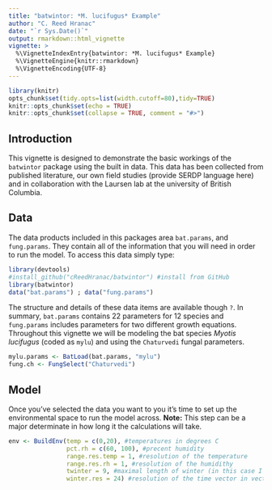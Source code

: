 ```yaml
---
title: "batwintor: *M. lucifugus* Example"
author: "C. Reed Hranac"
date: "`r Sys.Date()`"
output: rmarkdown::html_vignette
vignette: >
  %\VignetteIndexEntry{batwintor: *M. lucifugus* Example}
  %\VignetteEngine{knitr::rmarkdown}
  %\VignetteEncoding{UTF-8}
---
```

```r
library(knitr)
opts_chunk$set(tidy.opts=list(width.cutoff=80),tidy=TRUE)
knitr::opts_chunk$set(echo = TRUE)
knitr::opts_chunk$set(collapse = TRUE, comment = "#>")
```

## Introduction
  This vignette is designed to demonstrate the basic workings of the `batwintor` package using the built in data. This data has been collected from published literature, our own field studies (provide SERDP language here) and in collaboration with the Laursen lab at the university of British Columbia.

## Data
The data products included in this packages area `bat.params`, and `fung.params`. They contain all of the information that you will need in order to run the model. 
To access this data simply type:
```r
library(devtools)
#install_github("cReedHranac/batwintor") #install from GitHub
library(batwintor)
data("bat.params") ; data("fung.params")
```
The structure and details of these data items are available though `?`. In summary, `bat.params` contains 22 parameters for 12 species and `fung.params` includes parameters for two different growth equations. Throughout this vignette we will be modeling the bat species *Myotis lucifugus* (coded as `mylu`) and using the `Chaturvedi` fungal parameters.
```r
mylu.params <- BatLoad(bat.params, "mylu")
fung.ch <- FungSelect("Chaturvedi")
```

## Model
Once you've selected the data you want to you it's time to set up the environmental space to run the model across. **Note:** This step can be a major determinate in how long it the calculations will take. 
```r
env <- BuildEnv(temp = c(0,20), #temperatures in degrees C
                pct.rh = c(60, 100), #precent humidity
                range.res.temp = 1, #resolution of the temperature
                range.res.rh = 1, #resolution of the humidithy
                twinter = 9, #maximal length of winter (in this case I have months)
                winter.res = 24) #resolution of the time vector in vectors
```
